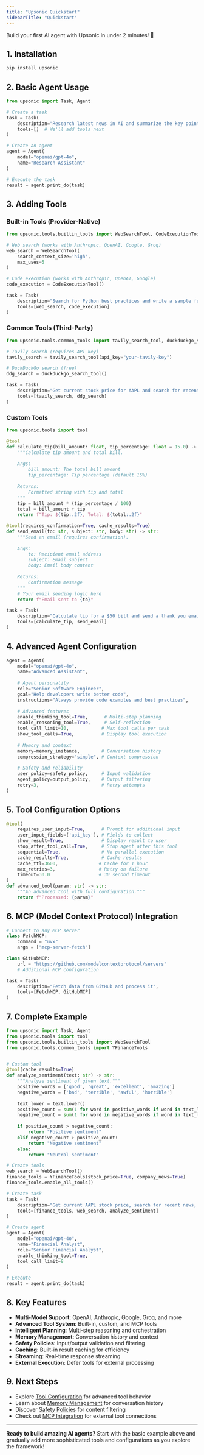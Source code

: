 ```yaml
---
title: "Upsonic Quickstart"
sidebarTitle: "Quickstart"
---
```


Build your first AI agent with Upsonic in under 2 minutes! 🦔

## 1. Installation

```bash
pip install upsonic
```

## 2. Basic Agent Usage

```python
from upsonic import Task, Agent

# Create a task
task = Task(
    description="Research latest news in AI and summarize the key points",
    tools=[]  # We'll add tools next
)

# Create an agent
agent = Agent(
    model="openai/gpt-4o",
    name="Research Assistant"
)

# Execute the task
result = agent.print_do(task)
```

## 3. Adding Tools

### Built-in Tools (Provider-Native)

```python
from upsonic.tools.builtin_tools import WebSearchTool, CodeExecutionTool

# Web search (works with Anthropic, OpenAI, Google, Groq)
web_search = WebSearchTool(
    search_context_size='high',
    max_uses=5
)

# Code execution (works with Anthropic, OpenAI, Google)
code_execution = CodeExecutionTool()

task = Task(
    description="Search for Python best practices and write a sample function",
    tools=[web_search, code_execution]
)
```

### Common Tools (Third-Party)

```python
from upsonic.tools.common_tools import tavily_search_tool, duckduckgo_search_tool

# Tavily search (requires API key)
tavily_search = tavily_search_tool(api_key="your-tavily-key")

# DuckDuckGo search (free)
ddg_search = duckduckgo_search_tool()

task = Task(
    description="Get current stock price for AAPL and search for recent news",
    tools=[tavily_search, ddg_search]
)
```

### Custom Tools

```python
from upsonic.tools import tool

@tool
def calculate_tip(bill_amount: float, tip_percentage: float = 15.0) -> str:
    """Calculate tip amount and total bill.
    
    Args:
        bill_amount: The total bill amount
        tip_percentage: Tip percentage (default 15%)
    
    Returns:
        Formatted string with tip and total
    """
    tip = bill_amount * (tip_percentage / 100)
    total = bill_amount + tip
    return f"Tip: ${tip:.2f}, Total: ${total:.2f}"

@tool(requires_confirmation=True, cache_results=True)
def send_email(to: str, subject: str, body: str) -> str:
    """Send an email (requires confirmation).
    
    Args:
        to: Recipient email address
        subject: Email subject
        body: Email body content
    
    Returns:
        Confirmation message
    """
    # Your email sending logic here
    return f"Email sent to {to}"

task = Task(
    description="Calculate tip for a $50 bill and send a thank you email",
    tools=[calculate_tip, send_email]
)
```

## 4. Advanced Agent Configuration

```python
agent = Agent(
    model="openai/gpt-4o",
    name="Advanced Assistant",
    
    # Agent personality
    role="Senior Software Engineer",
    goal="Help developers write better code",
    instructions="Always provide code examples and best practices",
    
    # Advanced features
    enable_thinking_tool=True,      # Multi-step planning
    enable_reasoning_tool=True,     # Self-reflection
    tool_call_limit=10,            # Max tool calls per task
    show_tool_calls=True,          # Display tool execution
    
    # Memory and context
    memory=memory_instance,        # Conversation history
    compression_strategy="simple", # Context compression
    
    # Safety and reliability
    user_policy=safety_policy,     # Input validation
    agent_policy=output_policy,    # Output filtering
    retry=3,                       # Retry attempts
)
```

## 5. Tool Configuration Options

```python
@tool(
    requires_user_input=True,      # Prompt for additional input
    user_input_fields=['api_key'], # Fields to collect
    show_result=True,              # Display result to user
    stop_after_tool_call=True,     # Stop agent after this tool
    sequential=True,               # No parallel execution
    cache_results=True,            # Cache results
    cache_ttl=3600,               # Cache for 1 hour
    max_retries=3,                # Retry on failure
    timeout=30.0                  # 30 second timeout
)
def advanced_tool(param: str) -> str:
    """An advanced tool with full configuration."""
    return f"Processed: {param}"
```

## 6. MCP (Model Context Protocol) Integration

```python
# Connect to any MCP server
class FetchMCP:
    command = "uvx"
    args = ["mcp-server-fetch"]

class GitHubMCP:
    url = "https://github.com/modelcontextprotocol/servers"
    # Additional MCP configuration

task = Task(
    description="Fetch data from GitHub and process it",
    tools=[FetchMCP, GitHubMCP]
)
```

## 7. Complete Example

```python
from upsonic import Task, Agent
from upsonic.tools import tool
from upsonic.tools.builtin_tools import WebSearchTool
from upsonic.tools.common_tools import YFinanceTools


# Custom tool
@tool(cache_results=True)
def analyze_sentiment(text: str) -> str:
    """Analyze sentiment of given text."""
    positive_words = ['good', 'great', 'excellent', 'amazing']
    negative_words = ['bad', 'terrible', 'awful', 'horrible']
    
    text_lower = text.lower()
    positive_count = sum(1 for word in positive_words if word in text_lower)
    negative_count = sum(1 for word in negative_words if word in text_lower)
    
    if positive_count > negative_count:
        return "Positive sentiment"
    elif negative_count > positive_count:
        return "Negative sentiment"
    else:
        return "Neutral sentiment"

# Create tools
web_search = WebSearchTool()
finance_tools = YFinanceTools(stock_price=True, company_news=True)
finance_tools.enable_all_tools()

# Create task
task = Task(
    description="Get current AAPL stock price, search for recent news, and analyze sentiment",
    tools=[finance_tools, web_search, analyze_sentiment]
)

# Create agent
agent = Agent(
    model="openai/gpt-4o",
    name="Financial Analyst",
    role="Senior Financial Analyst",
    enable_thinking_tool=True,
    tool_call_limit=8
)

# Execute
result = agent.print_do(task)
```

## 8. Key Features

- **Multi-Model Support**: OpenAI, Anthropic, Google, Groq, and more
- **Advanced Tool System**: Built-in, custom, and MCP tools
- **Intelligent Planning**: Multi-step reasoning and orchestration
- **Memory Management**: Conversation history and context
- **Safety Policies**: Input/output validation and filtering
- **Caching**: Built-in result caching for efficiency
- **Streaming**: Real-time response streaming
- **External Execution**: Defer tools for external processing

## 9. Next Steps

- Explore [Tool Configuration](https://docs.upsonic.ai/concepts/tools/custom_tools) for advanced tool behavior
- Learn about [Memory Management](https://docs.upsonic.ai/concepts/memory) for conversation history
- Discover [Safety Policies](https://docs.upsonic.ai/guides/3_add_a_safety_engine) for content filtering
- Check out [MCP Integration](https://docs.upsonic.ai/concepts/tools/mcp_tools) for external tool connections

---

**Ready to build amazing AI agents?** Start with the basic example above and gradually add more sophisticated tools and configurations as you explore the framework!